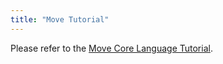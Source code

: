 ```yaml
---
title: "Move Tutorial"
---
```


Please refer to the [Move Core Language Tutorial](https://github.com/libra2org/libra2-core/tree/main/aptos-move/move-examples/move-tutorial).
